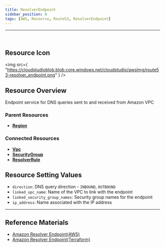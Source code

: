 ```yaml
---
title: ResolverEndpoint
sidebar_position: 0
tags: [AWS, Resource, Route53, ResolverEndpoint]
---
```


<hr />
<br />

## Resource Icon

<img
    src={
        "https://cloudstudioblob.blob.core.windows.net/cloudstudio/awsImg/route53-resolver_endpoint.png"
    }
/>

## Resource Overview

Endpoint service for DNS queries sent to and received from Amazon VPC

### Parent Resources

-   [**Region**](https://docs.cstudio.app/docs/resource/aws/Base/Region)

### Connected Resources

-   [**Vpc**](https://docs.cstudio.app/docs/resource/aws/Vpc/Vpc)
-   [**SecurityGroup**](https://docs.cstudio.app/docs/resource/aws/Vpc/SecurityGroup)
-   [**ResolverRule**](https://docs.cstudio.app/docs/resource/aws/Route53/ResolverRule)

## Resource Setting Values

-   `direction`: DNS query direction - `INBOUND`, `OUTBOUND`
-   `linked_vpc_name`: Name of the VPC to link with the endpoint
-   `linked_security_group_names`: Security group names for the endpoint
-   `ip_address`: Name associated with the IP address

---

## Reference Materials

-   [Amazon Resolver Endpoint(AWS)](https://docs.aws.amazon.com/ko_kr/Route53/latest/DeveloperGuide/resolver.html)
-   [Amazon Resolver Endpoint(Terraform)](https://registry.terraform.io/providers/hashicorp/aws/latest/docs/resources/route53_resolver_endpoint)
